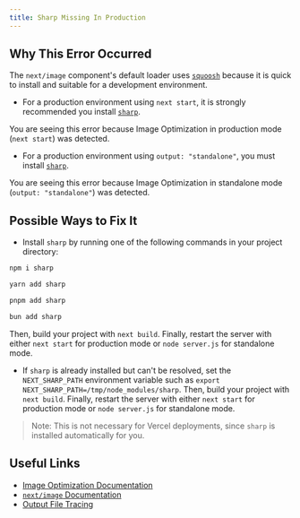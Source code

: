 ```yaml
---
title: Sharp Missing In Production
---
```


## Why This Error Occurred

The `next/image` component's default loader uses [`squoosh`](https://www.npmjs.com/package/@squoosh/lib) because it is quick to install and suitable for a development environment.

- For a production environment using `next start`, it is strongly recommended you install [`sharp`](https://www.npmjs.com/package/sharp).

You are seeing this error because Image Optimization in production mode (`next start`) was detected.

- For a production environment using `output: "standalone"`, you must install [`sharp`](https://www.npmjs.com/package/sharp).

You are seeing this error because Image Optimization in standalone mode (`output: "standalone"`) was detected.

## Possible Ways to Fix It

- Install `sharp` by running one of the following commands in your project directory:

```bash filename="Terminal"
npm i sharp
```

```bash filename="Terminal"
yarn add sharp
```

```bash filename="Terminal"
pnpm add sharp
```

```bash filename="Terminal"
bun add sharp
```

Then, build your project with `next build`. Finally, restart the server with either `next start` for production mode or `node server.js` for standalone mode.

- If `sharp` is already installed but can't be resolved, set the `NEXT_SHARP_PATH` environment variable such as `export NEXT_SHARP_PATH=/tmp/node_modules/sharp`. Then, build your project with `next build`. Finally, restart the server with either `next start` for production mode or `node server.js` for standalone mode.

> Note: This is not necessary for Vercel deployments, since `sharp` is installed automatically for you.

## Useful Links

- [Image Optimization Documentation](/docs/pages/building-your-application/optimizing/images)
- [`next/image` Documentation](/docs/pages/api-reference/components/image)
- [Output File Tracing](/docs/pages/api-reference/next-config-js/output)
